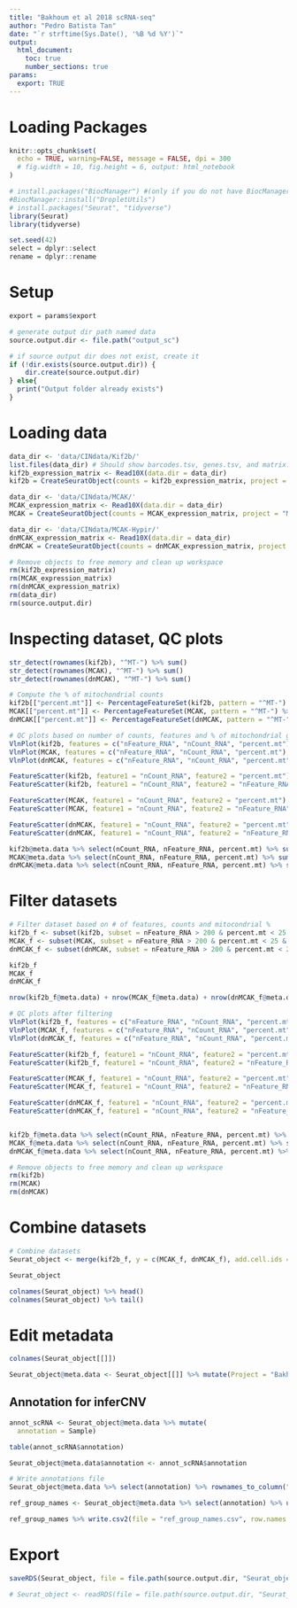 ```yaml
---
title: "Bakhoum et al 2018 scRNA-seq"
author: "Pedro Batista Tan"
date: "`r strftime(Sys.Date(), '%B %d %Y')`"
output: 
  html_document:
    toc: true
    number_sections: true
params:
  export: TRUE
---
```

# Loading Packages
```r
knitr::opts_chunk$set(
  echo = TRUE, warning=FALSE, message = FALSE, dpi = 300
  # fig.width = 10, fig.height = 6, output: html_notebook
)

# install.packages("BiocManager") #(only if you do not have BiocManager)
#BiocManager::install("DropletUtils")
# install.packages("Seurat", "tidyverse")
library(Seurat)
library(tidyverse)

set.seed(42)
select = dplyr::select
rename = dplyr::rename
```

# Setup
```r
export = params$export

# generate output dir path named data
source.output.dir <- file.path("output_sc")

# if source output dir does not exist, create it
if (!dir.exists(source.output.dir)) {
    dir.create(source.output.dir)
} else{
  print("Output folder already exists")
}

```

# Loading data
```r
data_dir <- 'data/CINdata/Kif2b/'
list.files(data_dir) # Should show barcodes.tsv, genes.tsv, and matrix.mtx
kif2b_expression_matrix <- Read10X(data.dir = data_dir)
kif2b = CreateSeuratObject(counts = kif2b_expression_matrix, project = "kif2b")

data_dir <- 'data/CINdata/MCAK/'
MCAK_expression_matrix <- Read10X(data.dir = data_dir)
MCAK = CreateSeuratObject(counts = MCAK_expression_matrix, project = "MCAK")

data_dir <- 'data/CINdata/MCAK-Hypir/'
dnMCAK_expression_matrix <- Read10X(data.dir = data_dir)
dnMCAK = CreateSeuratObject(counts = dnMCAK_expression_matrix, project = "dnMCAK")

# Remove objects to free memory and clean up workspace 
rm(kif2b_expression_matrix)
rm(MCAK_expression_matrix)
rm(dnMCAK_expression_matrix)
rm(data_dir)
rm(source.output.dir)
```

# Inspecting dataset, QC plots
```r
str_detect(rownames(kif2b), "^MT-") %>% sum()
str_detect(rownames(MCAK), "^MT-") %>% sum()
str_detect(rownames(dnMCAK), "^MT-") %>% sum()
```

```r
# Compute the % of mitochondrial counts
kif2b[["percent.mt"]] <- PercentageFeatureSet(kif2b, pattern = "^MT-") %>% mutate_all(~replace(., is.na(.), 0))
MCAK[["percent.mt"]] <- PercentageFeatureSet(MCAK, pattern = "^MT-") %>% mutate_all(~replace(., is.na(.), 0))
dnMCAK[["percent.mt"]] <- PercentageFeatureSet(dnMCAK, pattern = "^MT-") %>% mutate_all(~replace(., is.na(.), 0))
```

```r
# QC plots based on number of counts, features and % of mitochondrial genes
VlnPlot(kif2b, features = c("nFeature_RNA", "nCount_RNA", "percent.mt"), ncol = 3)
VlnPlot(MCAK, features = c("nFeature_RNA", "nCount_RNA", "percent.mt"), ncol = 3)
VlnPlot(dnMCAK, features = c("nFeature_RNA", "nCount_RNA", "percent.mt"), ncol = 3)

FeatureScatter(kif2b, feature1 = "nCount_RNA", feature2 = "percent.mt") +
FeatureScatter(kif2b, feature1 = "nCount_RNA", feature2 = "nFeature_RNA")

FeatureScatter(MCAK, feature1 = "nCount_RNA", feature2 = "percent.mt") +
FeatureScatter(MCAK, feature1 = "nCount_RNA", feature2 = "nFeature_RNA")

FeatureScatter(dnMCAK, feature1 = "nCount_RNA", feature2 = "percent.mt") +
FeatureScatter(dnMCAK, feature1 = "nCount_RNA", feature2 = "nFeature_RNA")

kif2b@meta.data %>% select(nCount_RNA, nFeature_RNA, percent.mt) %>% summary()
MCAK@meta.data %>% select(nCount_RNA, nFeature_RNA, percent.mt) %>% summary()
dnMCAK@meta.data %>% select(nCount_RNA, nFeature_RNA, percent.mt) %>% summary()


```

# Filter datasets
```r
# Filter dataset based on # of features, counts and mitocondrial %
kif2b_f <- subset(kif2b, subset = nFeature_RNA > 200 & percent.mt < 25 & nCount_RNA > 5000)
MCAK_f <- subset(MCAK, subset = nFeature_RNA > 200 & percent.mt < 25 & nCount_RNA > 5000)
dnMCAK_f <- subset(dnMCAK, subset = nFeature_RNA > 200 & percent.mt < 25 & nCount_RNA > 5000)

kif2b_f
MCAK_f
dnMCAK_f

nrow(kif2b_f@meta.data) + nrow(MCAK_f@meta.data) + nrow(dnMCAK_f@meta.data)
```

```r
# QC plots after filtering
VlnPlot(kif2b_f, features = c("nFeature_RNA", "nCount_RNA", "percent.mt"), ncol = 3)
VlnPlot(MCAK_f, features = c("nFeature_RNA", "nCount_RNA", "percent.mt"), ncol = 3)
VlnPlot(dnMCAK_f, features = c("nFeature_RNA", "nCount_RNA", "percent.mt"), ncol = 3)

FeatureScatter(kif2b_f, feature1 = "nCount_RNA", feature2 = "percent.mt") +
FeatureScatter(kif2b_f, feature1 = "nCount_RNA", feature2 = "nFeature_RNA")

FeatureScatter(MCAK_f, feature1 = "nCount_RNA", feature2 = "percent.mt") +
FeatureScatter(MCAK_f, feature1 = "nCount_RNA", feature2 = "nFeature_RNA")

FeatureScatter(dnMCAK_f, feature1 = "nCount_RNA", feature2 = "percent.mt") +
FeatureScatter(dnMCAK_f, feature1 = "nCount_RNA", feature2 = "nFeature_RNA")


kif2b_f@meta.data %>% select(nCount_RNA, nFeature_RNA, percent.mt) %>% summary()
MCAK_f@meta.data %>% select(nCount_RNA, nFeature_RNA, percent.mt) %>% summary()
dnMCAK_f@meta.data %>% select(nCount_RNA, nFeature_RNA, percent.mt) %>% summary()

```

```r
# Remove objects to free memory and clean up workspace 
rm(kif2b)
rm(MCAK)
rm(dnMCAK)
```

# Combine datasets
```r
# Combine datasets
Seurat_object <- merge(kif2b_f, y = c(MCAK_f, dnMCAK_f), add.cell.ids = c("kif2b", "MCAK", "dnMCAK"), project = "BakhoumEtAl2018")

Seurat_object

colnames(Seurat_object) %>% head()
colnames(Seurat_object) %>% tail()
```

# Edit metadata
```r
colnames(Seurat_object[[]])
```

```r
Seurat_object@meta.data <- Seurat_object[[]] %>% mutate(Project = "BakhoumEtAl2018", Sample = orig.ident)
```

## Annotation for inferCNV
```r
annot_scRNA <- Seurat_object@meta.data %>% mutate(
  annotation = Sample)

table(annot_scRNA$annotation)

Seurat_object@meta.data$annotation <- annot_scRNA$annotation

# Write annotations file
Seurat_object@meta.data %>% select(annotation) %>% rownames_to_column("sample_id") %>% write.table(file = "cellAnnotations.txt", sep = "\t", row.names = FALSE, col.names = FALSE)

ref_group_names <- Seurat_object@meta.data %>% select(annotation) %>% unique() %>% filter(annotation %in% c("kif2b", "MCAK"))

ref_group_names %>% write.csv2(file = "ref_group_names.csv", row.names = FALSE)
```

# Export
```r
saveRDS(Seurat_object, file = file.path(source.output.dir, "Seurat_object.rds"))

# Seurat_object <- readRDS(file = file.path(source.output.dir, "Seurat_object.rds"))
```
